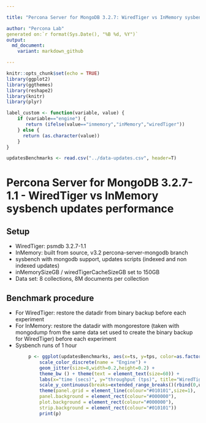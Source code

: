 ```yaml
---

title: "Percona Server for MongoDB 3.2.7: WiredTiger vs InMemory sysbench updates performance"

author: "Percona Lab"
generated on:`r format(Sys.Date(), "%B %d, %Y")`
output:
  md_document:
    variant: markdown_github

---
```


```r
knitr::opts_chunk$set(echo = TRUE)
library(ggplot2)
library(ggthemes)
library(reshape2)
library(knitr)
library(plyr)

label_custom <- function(variable, value) {
    if (variable=="engine") {
       return (ifelse(value=="inmemory","inMemory","wiredTiger"))
    } else {
      return (as.character(value))
    }
}

updatesBenchmarks <- read.csv("../data-updates.csv", header=T)

```

# Percona Server for MongoDB 3.2.7-1.1 - WiredTiger vs InMemory sysbench updates performance

## Setup

* WiredTiger: psmdb 3.2.7-1.1 
* InMemory: built from source, v3.2 percona-server-mongodb branch
* sysbench with mongodb support, updates scripts (indexed and non
indexed updates) 
* inMemorySizeGB / wiredTigerCacheSizeGB set to 150GB
* Data set: 8 collections, 8M documents per collection 

## Benchmark procedure

* For WiredTiger: restore the datadir from binary backup before each experiment
* For InMemory: restore the datadir with mongorestore (taken with mongodump from the same data set used to create the binary backup for WiredTiger) before each experiment
* Sysbench runs of 1 hour


```r

        p <- ggplot(updatesBenchmarks, aes(x=ts, y=tps, color=as.factor(engine))) +
            scale_color_discrete(name = "Engine") +
            geom_jitter(size=8,width=0.2,height=0.2) +
            theme_bw () + theme(text = element_text(size=60)) + 
            labs(x="time (secs)", y="throughput (tps)", title="WiredTiger vs InMemory updates throughput ") +
            scale_y_continuous(breaks=extended_range_breaks()(rbind(0,updatesBenchmarks$tps))) +
            theme(panel.grid = element_line(colour="#010101",size=1),
            panel.background = element_rect(colour="#000000"),
            plot.background = element_rect(colour="#000000"),
            strip.background = element_rect(colour="#010101"))
            print(p) 



```


